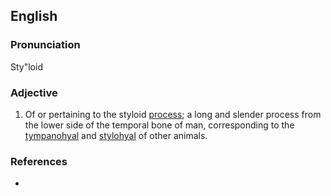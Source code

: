 ==English==

===Pronunciation===
Sty"loid

===Adjective===
{{en-adj|-}}

# {{anatomy}} Of or pertaining to the styloid [[process]]; a long and slender process from the lower side of the temporal bone of man, corresponding to the [[tympanohyal]] and [[stylohyal]] of other animals. 

===References===
*{{R:Webster 1913}}